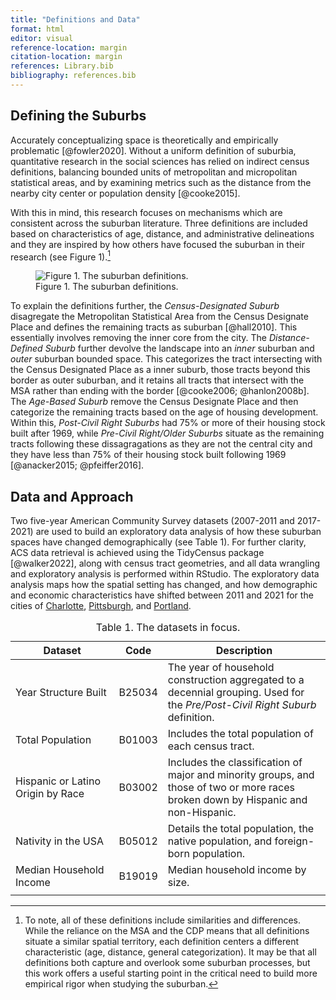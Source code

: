 ```yaml
---
title: "Definitions and Data"
format: html
editor: visual
reference-location: margin
citation-location: margin
references: Library.bib
bibliography: references.bib
---
```


## Defining the Suburbs

Accurately conceptualizing space is theoretically and empirically problematic [@fowler2020]. Without a uniform definition of suburbia, quantitative research in the social sciences has relied on indirect census definitions, balancing bounded units of metropolitan and micropolitan statistical areas, and by examining metrics such as the distance from the nearby city center or population density [@cooke2015].

With this in mind, this research focuses on mechanisms which are consistent across the suburban literature. Three definitions are included based on characteristics of age, distance, and administrative delineations and they are inspired by how others have focused the suburban in their research (see Figure 1).[^1]

[^1]: To note, all of these definitions include similarities and differences. While the reliance on the MSA and the CDP means that all definitions situate a similar spatial territory, each definition centers a different characteristic (age, distance, general categorization). It may be that all definitions both capture and overlook some suburban processes, but this work offers a useful starting point in the critical need to build more empirical rigor when studying the suburban.

![Figure 1. The suburban definitions.](Images/Definitions%20Graphic.png)

To explain the definitions further, the *Census-Designated Suburb* disagregate the Metropolitan Statistical Area from the Census Designate Place and defines the remaining tracts as suburban [@hall2010]. This essentially involves removing the inner core from the city. The *Distance-Defined Suburb* further devolve the landscape into an *inner* suburban and *outer* suburban bounded space. This categorizes the tract intersecting with the Census Designated Place as a inner suburb, those tracts beyond this border as outer suburban, and it retains all tracts that intersect with the MSA rather than ending with the border [@cooke2006; @hanlon2008b]. The *Age-Based Suburb* remove the Census Designate Place and then categorize the remaining tracts based on the age of housing development. Within this, *Post-Civil Right Suburbs* had 75% or more of their housing stock built after 1969, while *Pre-Civil Right/Older Suburbs* situate as the remaining tracts following these dissagragations as they are not the central city and they have less than 75% of their housing stock built following 1969 [@anacker2015; @pfeiffer2016].

## Data and Approach

Two five-year American Community Survey datasets (2007-2011 and 2017-2021) are used to build an exploratory data analysis of how these suburban spaces have changed demographically (see Table 1). For further clarity, ACS data retrieval is achieved using the TidyCensus package [@walker2022], along with census tract geometries, and all data wrangling and exploratory analysis is performed within RStudio. The exploratory data analysis maps how the spatial setting has changed, and how demographic and economic characteristics have shifted between 2011 and 2021 for the cities of [Charlotte](https://billysouthern.github.io/defining-the-suburbs/locations.html), [Pittsburgh](https://billysouthern.github.io/defining-the-suburbs/results.html), and [Portland](https://billysouthern.github.io/defining-the-suburbs/Portland.html).

| **Dataset**                       | **Code** | **Description**                                                                                                                    |
|------------------------|:--------:|--------------------------------------|
| Year Structure Built              |  B25034  | The year of household construction aggregated to a decennial grouping. Used for the *Pre/Post-Civil Right Suburb* definition.      |
| Total Population                  |  B01003  | Includes the total population of each census tract.                                                                                |
| Hispanic or Latino Origin by Race |  B03002  | Includes the classification of major and minority groups, and those of two or more races broken down by Hispanic and non-Hispanic. |
| Nativity in the USA               |  B05012  | Details the total population, the native population, and foreign-born population.                                                  |
| Median Household Income           |  B19019  | Median household income by size.                                                                                                   |
|                                   |          |                                                                                                                                    |

: Table 1. The datasets in focus.
